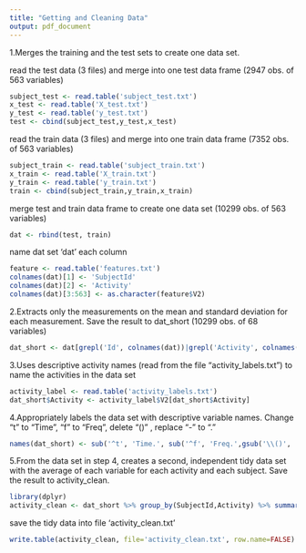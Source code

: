 ```yaml
---
title: "Getting and Cleaning Data"
output: pdf_document
---
```


1.Merges the training and the test sets to create one data set.

read the test data (3 files) and merge into one test data frame (2947 obs. of 563 variables)

```r
subject_test <- read.table('subject_test.txt')
x_test <- read.table('X_test.txt')
y_test <- read.table('y_test.txt')
test <- cbind(subject_test,y_test,x_test)
```

read the train data (3 files) and merge into one train data frame  (7352 obs. of 563 variables)

```r
subject_train <- read.table('subject_train.txt')
x_train <- read.table('X_train.txt')
y_train <- read.table('y_train.txt')
train <- cbind(subject_train,y_train,x_train)
```

merge test and train data frame to create one data set (10299 obs. of 563 variables)
```r
dat <- rbind(test, train)
```

name dat set 'dat' each column
```r
feature <- read.table('features.txt')
colnames(dat)[1] <- 'SubjectId'
colnames(dat)[2] <- 'Activity'
colnames(dat)[3:563] <- as.character(feature$V2)
```

2.Extracts only the measurements on the mean and standard deviation for each measurement. Save the result to dat_short (10299 obs. of 68 variables)
```r
dat_short <- dat[grepl('Id', colnames(dat))|grepl('Activity', colnames(dat))|grepl('mean\\()', colnames(dat))|grepl('std\\()', colnames(dat))]
```

3.Uses descriptive activity names (read from the file "activity_labels.txt") to name the activities in the data set

```r
activity_label <- read.table('activity_labels.txt')
dat_short$Activity <- activity_label$V2[dat_short$Activity]
```

4.Appropriately labels the data set with descriptive variable names. Change "t" to "Time", "f" to "Freq", delete "()" , replace "-" to "."

```r
names(dat_short) <- sub('^t', 'Time.', sub('^f', 'Freq.',gsub('\\()', '', gsub('-', '.',names(dat_short)))))
```

5.From the data set in step 4, creates a second, independent tidy data set 
      with the average of each variable for each activity and each subject.
      Save the result to activity_clean.

```r
library(dplyr)
activity_clean <- dat_short %>% group_by(SubjectId,Activity) %>% summarise_each(funs(mean))
```

save the tidy data into file 'activity_clean.txt'

```r
write.table(activity_clean, file='activity_clean.txt', row.name=FALSE)
```
